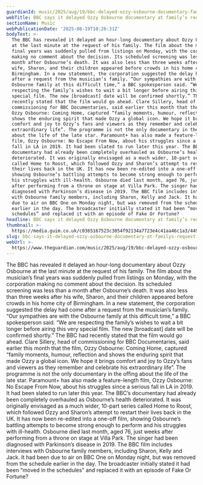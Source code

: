 ```yaml
---
guardianId: music/2025/aug/19/bbc-delayed-ozzy-osbourne-documentary-family-request
webTitle: BBC says it delayed Ozzy Osbourne documentary at family’s request
sectionName: Music
webPublicationDate: '2025-08-19T10:26:31Z'
bodyText: >-
  The BBC has revealed it delayed an hour-long documentary about Ozzy Osbourne
  at the last minute at the request of his family. The film about the musician’s
  final years was suddenly pulled from listings on Monday, with the corporation
  making no comment about the decision. Its scheduled screening was less than a
  month after Osbourne’s death. It was also less than three weeks after his
  wife, Sharon, and their children appeared before crowds in his home city of
  Birmingham. In a new statement, the corporation suggested the delay had come
  after a request from the musician’s family. “Our sympathies are with the
  Osbourne family at this difficult time,” a BBC spokesperson said. “We are
  respecting the family’s wishes to wait a bit longer before airing this very
  special film. The new [broadcast] date will be confirmed shortly.” The BBC had
  recently stated that the film would go ahead. Clare Sillery, head of
  commissioning for BBC Documentaries, said earlier this month that the film,
  Ozzy Osbourne: Coming Home, captured “family moments, humour, reflection and
  shows the enduring spirit that made Ozzy a global icon. We hope it brings
  comfort and joy to Ozzy’s fans and viewers as they remember and celebrate his
  extraordinary life”. The programme is not the only documentary in the offing
  about the life of the late star. Paramount+ has also made a feature-length
  film, Ozzy Osbourne: No Escape From Now, about his struggles since a serious
  fall in LA in 2019. It had been slated to run later this year. The BBC’s
  documentary had already been completely overhauled as Osbourne’s health
  deteriorated. It was originally envisaged as a much wider, 10-part series
  called Home to Roost, which followed Ozzy and Sharon’s attempt to restart
  their lives back in the UK. It has now been re-edited into a one-off film,
  showing Osbourne’s battling attempts to become strong enough to perform and
  his struggles with ill-health. Osbourne died last month, aged 76, just weeks
  after performing from a throne on stage at Villa Park. The singer had been
  diagnosed with Parkinson’s disease in 2019. The BBC film includes interviews
  with Osbourne family members, including Sharon, Kelly and Jack. It had been
  due to air on BBC One on Monday night, but was removed from the schedule
  earlier in the day. The broadcaster initially stated it had been “moved in the
  schedules” and replaced it with an episode of Fake Or Fortune?
headline: BBC says it delayed Ozzy Osbourne documentary at family’s request
thumbnail: >-
  https://media.guim.co.uk/c0365167523c3054f92134a7723e4c41aa46c1a3/449_0_3570_2856/500.jpg
slug: bbc-says-it-delayed-ozzy-osbourne-documentary-at-familys-request
webUrl: >-
  https://www.theguardian.com/music/2025/aug/19/bbc-delayed-ozzy-osbourne-documentary-family-request
---
```

The BBC has revealed it delayed an hour-long documentary about Ozzy Osbourne at the last minute at the request of his family. The film about the musician’s final years was suddenly pulled from listings on Monday, with the corporation making no comment about the decision. Its scheduled screening was less than a month after Osbourne’s death. It was also less than three weeks after his wife, Sharon, and their children appeared before crowds in his home city of Birmingham. In a new statement, the corporation suggested the delay had come after a request from the musician’s family. “Our sympathies are with the Osbourne family at this difficult time,” a BBC spokesperson said. “We are respecting the family’s wishes to wait a bit longer before airing this very special film. The new [broadcast] date will be confirmed shortly.” The BBC had recently stated that the film would go ahead. Clare Sillery, head of commissioning for BBC Documentaries, said earlier this month that the film, Ozzy Osbourne: Coming Home, captured “family moments, humour, reflection and shows the enduring spirit that made Ozzy a global icon. We hope it brings comfort and joy to Ozzy’s fans and viewers as they remember and celebrate his extraordinary life”. The programme is not the only documentary in the offing about the life of the late star. Paramount+ has also made a feature-length film, Ozzy Osbourne: No Escape From Now, about his struggles since a serious fall in LA in 2019. It had been slated to run later this year. The BBC’s documentary had already been completely overhauled as Osbourne’s health deteriorated. It was originally envisaged as a much wider, 10-part series called Home to Roost, which followed Ozzy and Sharon’s attempt to restart their lives back in the UK. It has now been re-edited into a one-off film, showing Osbourne’s battling attempts to become strong enough to perform and his struggles with ill-health. Osbourne died last month, aged 76, just weeks after performing from a throne on stage at Villa Park. The singer had been diagnosed with Parkinson’s disease in 2019. The BBC film includes interviews with Osbourne family members, including Sharon, Kelly and Jack. It had been due to air on BBC One on Monday night, but was removed from the schedule earlier in the day. The broadcaster initially stated it had been “moved in the schedules” and replaced it with an episode of Fake Or Fortune?
